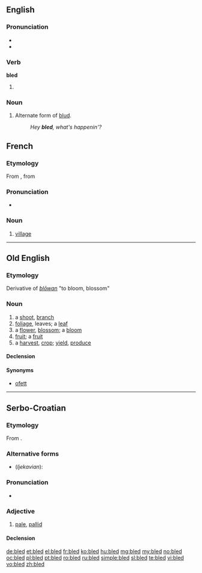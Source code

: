 ==English==

===Pronunciation===
* {{IPA|/ˈbled/}}
* {{rhymes|ɛd}}

===Verb===
'''bled'''

# {{past of|bleed}}

===Noun===
{{en-noun}}

#{{UK|slang|[[MLE]]}} Alternate form of [[blud]].
#:''Hey '''bled''', what's happenin'?''

==French==

===Etymology===
From {{etyl|arq|fr}}, from {{etyl|ar|fr}} {{term|بلاد|tr=bilād|lang=ar}}

===Pronunciation===
* {{IPA|/blɛd/|lang=fr}}

===Noun===
{{fr-noun|m}}

# {{context|somewhat|_|pejorative|lang=fr}} [[village]]

----

==Old English==

===Etymology===
Derivative of ''[[blowan|blōwan]]'' "to bloom, blossom"

===Noun===
{{ang-noun|head=blēd|g=f}}

# a [[shoot]], [[branch]]
# [[foliage]], leaves; a [[leaf]]
# a [[flower]], [[blossom]]; a [[bloom]]
# [[fruit]]; a [[fruit]]
# a [[harvest]], [[crop]]; [[yield]], [[produce]]

====Declension====
{{ang-decl-noun-o-f|bled|alt1=blēd}}

====Synonyms====
* [[ofett]]

----

==Serbo-Croatian==

===Etymology===
From {{proto|Slavic|blědъ|lang=sh}}.

===Alternative forms===
* (''Ijekavian''): {{l|sh|blijed|blijȇd}}

===Pronunciation===
* {{IPA|/blêːd/|lang=sh}}

===Adjective===
{{sh-adj|head=blȇd|def=bledi|def_a=blȇdī|comp=bleđi|comp_a=blȅđī|r|блед|бле̑д}}

# [[pale]], [[pallid]]

====Declension====
{{sh-adj-full|bled|o|bleđ|e}}

[[de:bled]]
[[et:bled]]
[[el:bled]]
[[fr:bled]]
[[ko:bled]]
[[hu:bled]]
[[mg:bled]]
[[my:bled]]
[[no:bled]]
[[oc:bled]]
[[pl:bled]]
[[pt:bled]]
[[ro:bled]]
[[ru:bled]]
[[simple:bled]]
[[sl:bled]]
[[te:bled]]
[[vi:bled]]
[[vo:bled]]
[[zh:bled]]